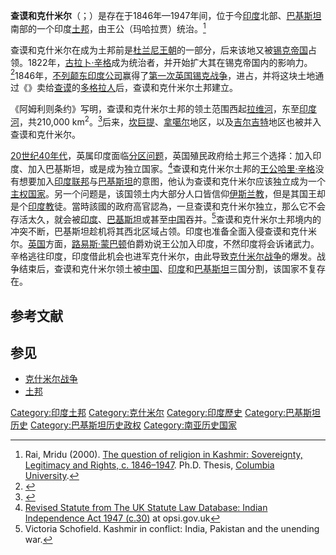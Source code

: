 {{noteTA
|T=zh-hans:查谟和克什米尔土邦;zh-hant:查謨和克什米爾土邦;zh-cn:查谟和克什米尔土邦;zh-hk:查謨和克什米爾土邦;zh-mo:查謨和克什米爾土邦;zh-tw:查謨和喀什米爾土邦;
|1=zh-hans:克什米尔;zh-hant:克什米爾;zh-cn:克什米尔;zh-hk:克什米爾;zh-tw:喀什米爾;zh-mo:克什米爾;
}}
{{about|印度历史上的一个[[土邦|土邦]]|下辖范围与此土邦不同，且位于现今[[印度|印度]]的一个邦|查谟和克什米尔邦}}
{{Infobox Former Country
|native_name ={{lang|hi|और कश्मीर}}{{hi icon}}<br>{{lang|ur|مقبوضہ کشمیر}}{{ur icon}}
|conventional_long_name = 查谟和克什米尔
|common_name = 克什米尔
|continent = 南亚
|status_text = [[英属印度|印度]][[土邦|土邦]]
|era = 新帝国主义
|government_type = 君主制
|status = 附庸国
|empire = 英国
|year_start = 1846年
|date_start =
|event_start=
|year_end = 1947年
|date_end =
|event_end= 
|event1 =
|date_event1 =
|capital = [[斯利那加|斯利那加]]（[[夏季|夏季]]）<br>[[查谟|查谟]]（[[冬季|冬季]]）
|religion = [[伊斯兰教|伊斯兰教]]、[[印度教|印度教]]
|p1 = 锡克帝国
|s1 = 自由克什米尔
|s2 = 查谟和克什米尔邦
|s3 = 吉尔吉特-巴尔蒂斯坦
|s4 = 阿克赛钦
|flag_p1 = Nishan Sahib.svg
|border_p1 = no
|flag_s1 = Flag of Azad Kashmir.svg
|flag_s2 = Jammu and Kashmir Flag (1952-2019).svg
|flag_s3 = Flag of Gilgit Baltistan.svg
|flag_s4 = Flag of the People's Republic of China.svg
|image_flag = JKNC-flag.svg
|image_coat =Kashmir Princely State CoA.png
|flag_type = 旗帜（1936–1952）
|flag = 
|image_map = Kashmir_map.jpg
|image_map_caption = 红色界线内的区域为最大领土范围
|stat_area1 =
|stat_year1 =
|stat_pop1 =
|title_leader = 王公
|leader1 = [[古拉卜·辛格|古拉卜·辛格]]
|year_leader1 = 1846 - 1857

|leader2 = {{le|兰比尔·辛格|Ranbir Singh}}
|year_leader2 = 1857 - 1885
|leader3 = {{le|普拉塔卜·辛格|Pratap Singh of Jammu and Kashmir}}
|year_leader3 = 1885 - 1925
|leader4 = [[哈里·辛格|哈里·辛格]]
|year_leader4 = 1925 - 1947
|today     = {{IND}}<br>{{PAK}}<br>{{PRC}}
|footnotes =}}{{印度历史}}
'''查谟和克什米尔'''（{{lang-hi|और कश्मीर|Aur Kaśmīr}}；{{lang-ur|مقبوضہ کشمیر|Maqbūẓa Kashmīr}}）是存在于1846年—1947年间，位于今[[印度|印度]]北部、[[巴基斯坦|巴基斯坦]]南部的一个印度[[土邦|土邦]]，由王公（玛哈拉贾）统治。<ref name="rai">Rai, Mridu (2000). [http://academiccommons.columbia.edu:8080/ac/handle/10022/AC:P:3902 The question of religion in Kashmir: Sovereignty, Legitimacy and Rights, c. 1846–1947]{{dead link|date=2018年1月 |bot=InternetArchiveBot |fix-attempted=yes }}. Ph.D. Thesis, [[哥伦比亚大学|Columbia University]].</ref>

查谟和克什米尔在成为土邦前是[[杜兰尼王朝|杜兰尼王朝]]的一部分，后来该地又被[[锡克帝国|锡克帝国]]占领。1822年，[[古拉卜·辛格|古拉卜·辛格]]成为统治者，并开始扩大其在锡克帝国内的影响力。<ref>{{Cite web |url=http://dsal.uchicago.edu/reference/gazetteer/pager.html?objectid=DS405.1.I34_V15_100.gif |title=Kashmīr and Jammu – Imperial Gazetteer of India, v. 15, p. 94. |access-date=2013-09-07 |archive-date=2019-06-16 |archive-url=https://web.archive.org/web/20190616123052/https://dsal.uchicago.edu/reference/gazetteer/pager.html?objectid=DS405.1.I34_V15_100.gif |dead-url=no }}</ref>1846年，[[不列颠东印度公司|不列颠东印度公司]]赢得了[[第一次英国锡克战争|第一次英国锡克战争]]，进占{{le|克什米尔谷|Kashmir Valley}}，并将这块土地通过《{{le|阿姆利则条约|Treaty of Amritsar}}》卖给[[查谟|查谟]]的[[多格拉人|多格拉人]]后，查谟和克什米尔土邦建立。

《阿姆利则条约》写明，查谟和克什米尔土邦的领土范围西起[[拉维河|拉维河]]，东至[[印度河|印度河]]，共210,000 km<sup>2</sup>。<ref name="IGI72">{{Cite web |url=http://dsal.uchicago.edu/reference/gazetteer/pager.html?objectid=DS405.1.I34_V15_078.gif |title=Kashmīr and Jammu – Imperial Gazetteer of India, v. 15, p. 72. |access-date=2013-09-07 |archive-date=2016-03-03 |archive-url=https://web.archive.org/web/20160303181652/http://dsal.uchicago.edu/reference/gazetteer/pager.html?objectid=DS405.1.I34_V15_078.gif |dead-url=no }}</ref>后来，[[坎巨提|坎巨提]]、[[拿噶尔土邦|拿噶尔]]地区，以及[[吉尔吉特|吉尔吉特]]地区也被并入查谟和克什米尔。

[[20世纪40年代|20世纪40年代]]，英属印度面临[[印巴分治|分区问题]]，英国殖民政府给土邦三个选择：加入印度、加入巴基斯坦，或是成为独立国家。<ref>[http://www.opsi.gov.uk/RevisedStatutes/Acts/ukpga/1947/cukpga_19470030_en_1 Revised Statute from The UK Statute Law Database: Indian Independence Act 1947 (c.30)] {{Wayback|url=http://www.opsi.gov.uk/RevisedStatutes/Acts/ukpga/1947/cukpga_19470030_en_1 |date=20081015151658 }} at opsi.gov.uk</ref>查谟和克什米尔土邦的[[王公|王公]][[哈里·辛格|哈里·辛格]]没有想要加入[[印度联邦|印度联邦]]与[[巴基斯坦|巴基斯坦]]的意图，他认为查谟和克什米尔应该独立成为一个[[主权国家|主权国家]]。另一个问题是，该国领土内大部分人口皆信仰[[伊斯兰教|伊斯兰教]]，但是其国王却是个[[印度教|印度教]]徒。當時該國的政府高官認為，一旦查谟和克什米尔独立，那么它不会存活太久，就会被[[印度|印度]]、[[巴基斯坦|巴基斯坦]]或甚至[[中国|中国]]吞并。<ref>Victoria Schofield. Kashmir in conflict: India, Pakistan and the unending war.</ref>查谟和克什米尔土邦境内的冲突不断，巴基斯坦趁机将其西北区域占领。印度也准备全面入侵查谟和克什米尔。[[英国|英国]]方面，[[路易斯·蒙巴顿|路易斯·蒙巴顿]]伯爵劝说王公加入印度，不然印度将会诉诸武力。辛格逃往印度，印度借此机会也进军克什米尔，由此导致[[克什米尔战争|克什米尔战争]]的爆发。战争结束后，查谟和克什米尔领土被[[中国|中国]]、[[印度|印度]]和[[巴基斯坦|巴基斯坦]]三国分割，该国家不复存在。

== 参考文献 ==
{{Reflist}}

==参见==
*[[克什米尔战争|克什米尔战争]]
*[[土邦|土邦]]

{{Salute states}}

{{DEFAULTSORT: Jammu and Kashmir}}
[[Category:印度土邦|Category:印度土邦]]
[[Category:克什米尔|Category:克什米尔]]
[[Category:印度歷史|Category:印度歷史]]
[[Category:巴基斯坦历史|Category:巴基斯坦历史]]
[[Category:巴基斯坦历史政权|Category:巴基斯坦历史政权]]
[[Category:南亚历史国家|Category:南亚历史国家]]